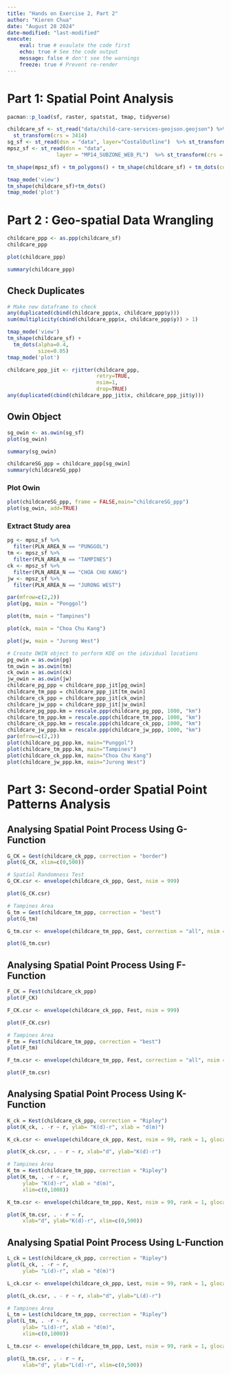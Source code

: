 ```yaml
---
title: "Hands on Exercise 2, Part 2"
author: "Kieren Chua"
date: "August 28 2024"
date-modified: "last-modified"
execute: 
    eval: true # evaulate the code first
    echo: true # See the code output
    message: false # don't see the warnings
    freeze: true # Prevent re-render
---
```


# Part 1: **Spatial Point Analysis **
```r
pacman::p_load(sf, raster, spatstat, tmap, tidyverse)
```


```r
childcare_sf <- st_read("data/child-care-services-geojson.geojson") %>%
  st_transform(crs = 3414)
sg_sf <- st_read(dsn = "data", layer="CostalOutline")  %>% st_transform(crs = 3414)
mpsz_sf <- st_read(dsn = "data", 
                layer = "MP14_SUBZONE_WEB_PL")  %>% st_transform(crs = 3414)
```
```r
tm_shape(mpsz_sf) + tm_polygons() + tm_shape(childcare_sf) + tm_dots(col="black", size=0.05)
```


```r
tmap_mode('view')
tm_shape(childcare_sf)+tm_dots()
tmap_mode('plot')
```

# Part 2 : **Geo-spatial Data Wrangling**
```r
childcare_ppp <- as.ppp(childcare_sf)
childcare_ppp
```

```r
plot(childcare_ppp)
```

```r
summary(childcare_ppp)
```

## Check Duplicates
```r
# Make new dataframe to check
any(duplicated(cbind(childcare_ppp$x, childcare_ppp$y)))
sum(multiplicity(cbind(childcare_ppp$x, childcare_ppp$y)) > 1)
```

```r
tmap_mode('view')
tm_shape(childcare_sf) +
  tm_dots(alpha=0.4, 
          size=0.05)
tmap_mode('plot')
```

```r
childcare_ppp_jit <- rjitter(childcare_ppp, 
                             retry=TRUE, 
                             nsim=1, 
                             drop=TRUE)
any(duplicated(cbind(childcare_ppp_jit$x, childcare_ppp_jit$y)))
```

## Owin Object

```r
sg_owin <- as.owin(sg_sf)
plot(sg_owin)
```

```r
summary(sg_owin)
```

```r
childcareSG_ppp = childcare_ppp[sg_owin]
summary(childcareSG_ppp)
```

### Plot Owin

```r
plot(childcareSG_ppp, frame = FALSE,main="childcareSG_ppp")
plot(sg_owin, add=TRUE)
```

### Extract Study area
```r
pg <- mpsz_sf %>%
  filter(PLN_AREA_N == "PUNGGOL")
tm <- mpsz_sf %>%
  filter(PLN_AREA_N == "TAMPINES")
ck <- mpsz_sf %>%
  filter(PLN_AREA_N == "CHOA CHU KANG")
jw <- mpsz_sf %>%
  filter(PLN_AREA_N == "JURONG WEST")
```

```r
par(mfrow=c(2,2))
plot(pg, main = "Ponggol")
```

```r
plot(tm, main = "Tampines")
```

```r
plot(ck, main = "Choa Chu Kang")
```

```r
plot(jw, main = "Jurong West")
```

```r
# Create OWIN object to perform KDE on the idividual locations
pg_owin = as.owin(pg)
tm_owin = as.owin(tm)
ck_owin = as.owin(ck)
jw_owin = as.owin(jw)
childcare_pg_ppp = childcare_ppp_jit[pg_owin]
childcare_tm_ppp = childcare_ppp_jit[tm_owin]
childcare_ck_ppp = childcare_ppp_jit[ck_owin]
childcare_jw_ppp = childcare_ppp_jit[jw_owin]
childcare_pg_ppp.km = rescale.ppp(childcare_pg_ppp, 1000, "km")
childcare_tm_ppp.km = rescale.ppp(childcare_tm_ppp, 1000, "km")
childcare_ck_ppp.km = rescale.ppp(childcare_ck_ppp, 1000, "km")
childcare_jw_ppp.km = rescale.ppp(childcare_jw_ppp, 1000, "km")
par(mfrow=c(2,2))
plot(childcare_pg_ppp.km, main="Punggol")
plot(childcare_tm_ppp.km, main="Tampines")
plot(childcare_ck_ppp.km, main="Choa Chu Kang")
plot(childcare_jw_ppp.km, main="Jurong West")
```

# Part 3: **Second-order Spatial Point Patterns Analysis**

## Analysing Spatial Point Process Using G-Function

```r
G_CK = Gest(childcare_ck_ppp, correction = "border")
plot(G_CK, xlim=c(0,500))
```

```r
# Spatial Randomness Test
G_CK.csr <- envelope(childcare_ck_ppp, Gest, nsim = 999)
```

```r
plot(G_CK.csr)
```
```r
# Tampines Area
G_tm = Gest(childcare_tm_ppp, correction = "best")
plot(G_tm)
```
```r
G_tm.csr <- envelope(childcare_tm_ppp, Gest, correction = "all", nsim = 999)
```

```r
plot(G_tm.csr)
```
## Analysing Spatial Point Process Using F-Function

```r
F_CK = Fest(childcare_ck_ppp)
plot(F_CK)
```

```r
F_CK.csr <- envelope(childcare_ck_ppp, Fest, nsim = 999)
```

```r
plot(F_CK.csr)
```

```r
# Tampines Area
F_tm = Fest(childcare_tm_ppp, correction = "best")
plot(F_tm)
```

```r
F_tm.csr <- envelope(childcare_tm_ppp, Fest, correction = "all", nsim = 999)
```

```r
plot(F_tm.csr)
```

## Analysing Spatial Point Process Using K-Function
```r
K_ck = Kest(childcare_ck_ppp, correction = "Ripley")
plot(K_ck, . -r ~ r, ylab= "K(d)-r", xlab = "d(m)")
```

```r
K_ck.csr <- envelope(childcare_ck_ppp, Kest, nsim = 99, rank = 1, glocal=TRUE)
```

```r
plot(K_ck.csr, . - r ~ r, xlab="d", ylab="K(d)-r")
```

```r
# Tampines Area
K_tm = Kest(childcare_tm_ppp, correction = "Ripley")
plot(K_tm, . -r ~ r, 
     ylab= "K(d)-r", xlab = "d(m)", 
     xlim=c(0,1000))
```

```r
K_tm.csr <- envelope(childcare_tm_ppp, Kest, nsim = 99, rank = 1, glocal=TRUE)
```

```r
plot(K_tm.csr, . - r ~ r, 
     xlab="d", ylab="K(d)-r", xlim=c(0,500))
```

## Analysing Spatial Point Process Using L-Function

```r
L_ck = Lest(childcare_ck_ppp, correction = "Ripley")
plot(L_ck, . -r ~ r, 
     ylab= "L(d)-r", xlab = "d(m)")
```

```r
L_ck.csr <- envelope(childcare_ck_ppp, Lest, nsim = 99, rank = 1, glocal=TRUE)
```

```r
plot(L_ck.csr, . - r ~ r, xlab="d", ylab="L(d)-r")
```


```r
# Tampines Area
L_tm = Lest(childcare_tm_ppp, correction = "Ripley")
plot(L_tm, . -r ~ r, 
     ylab= "L(d)-r", xlab = "d(m)", 
     xlim=c(0,1000))
```

```r
L_tm.csr <- envelope(childcare_tm_ppp, Lest, nsim = 99, rank = 1, glocal=TRUE)
```

```r
plot(L_tm.csr, . - r ~ r, 
     xlab="d", ylab="L(d)-r", xlim=c(0,500))
```

